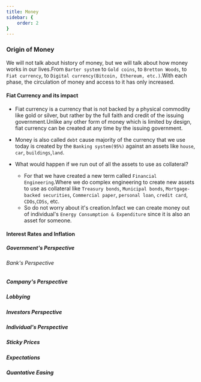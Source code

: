 ```yaml
---
title: Money
sidebar: {
    order: 2
}
---
```


### Origin of Money

We will not talk about history of money, but we will talk about how money works in our lives.From `Barter system` to `Gold coins`, to `Bretton Woods`, to `Fiat currency`, to `Digital currency(Bitcoin, Ethereum, etc.)`.With each phase, the circulation of money and access to it has only increased.

#### Fiat Currency and its impact

- Fiat currency is a currency that is not backed by a physical commodity like gold or silver, but rather by the full faith and credit of the issuing government.Unlike any other form of money which is limited by design, fiat currency can be created at any time by the issuing government.

- Money is also called `debt` cause majority of the currency that we use today is created by the `Banking system(95%)` against an assets like `house`, `car`, `buildings`,`land`. 
- What would happen if we run out of all the assets to use as collateral?
   - For that we have created a new term called `Financial Engineering`.Where we do complex engineering to create new assets to use as collateral like `Treasury bonds`, `Municipal bonds`, `Mortgage-backed securities`, `Commercial paper`, `personal loan`, `credit card`, `CDOs`,`CDSs`, etc.
   - So do not worry about it's creation.Infact we can create money out of individual's `Energy Consumption & Expenditure` since it is also an asset for someone.

#### Interest Rates and Inflation
##### Government's Perspective


###### Bank's Perspective


##### Company's Perspective

##### Lobbying


##### Investors Perspective


##### Individual's Perspective

##### Sticky Prices

##### Expectations

##### Quantative Easing


